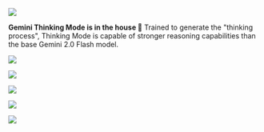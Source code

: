![](https://res.cloudinary.com/dltbv060k/image/upload/v1742050478/22-01_eaqdh7.png)

**Gemini Thinking Mode is in the house 🧠**
Trained to generate the "thinking process",
Thinking Mode is capable of stronger reasoning capabilities
than the base Gemini 2.0 Flash model.

![](https://res.cloudinary.com/dltbv060k/image/upload/v1742050477/22-02_tr7a2g.png)

![](https://res.cloudinary.com/dltbv060k/image/upload/v1742050477/22-03_tfbmdr.png)

![](https://res.cloudinary.com/dltbv060k/image/upload/v1742050477/22-04_b39utf.png)

![](https://res.cloudinary.com/dltbv060k/image/upload/v1742050477/22-05_es3my2.png)

![](https://res.cloudinary.com/dltbv060k/image/upload/v1742050475/22-06_oj3tgl.png)

